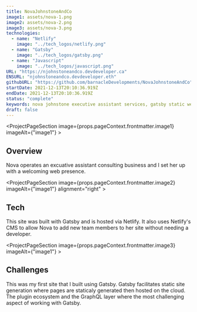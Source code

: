 ```yaml
---
title: NovaJohnstoneAndCo
image1: assets/nova-1.png
image2: assets/nova-2.png
image3: assets/nova-3.png
technologies:
  - name: "Netlify"
    image: "../tech_logos/netlify.png"
  - name: "Gatsby"
    image: "../tech_logos/gatsby.png"
  - name: "Javascript"
    image: "../tech_logos/javascript.png"
URL: "https://njohnstoneandco.devdeveloper.ca"
ENSURL: "njohnstoneandco.devdeveloper.eth"
githubURL: "https://github.com/barnacleDevelopments/NovaJohnstoneAndCo"
startDate: 2021-12-13T20:10:36.919Z
endDate: 2021-12-13T20:10:36.919Z
status: "complete"
keywords: nova johnstone executive assistant services, gatsby static website for consulting business, cloud-hosted business website with netlify, c-suite support services website, project coordination consulting, operations management website, marketing for executive assistant businesses, netlify cms for business sites, gatsby and graphql integration challenges, business website for consulting firms, scalable static site for consulting, temporary services consulting website, Devin Davis
draft: false
---
```


<ProjectPageSection image={props.pageContext.frontmatter.image1} imageAlt={"image1"} >

## Overview

Nova operates an excuative assistant consulting business and I set
her up with a welcoming web presence.
</ProjectPageSection>

<ProjectPageSection image={props.pageContext.frontmatter.image2} imageAlt={"image1"} alignment="right" >

## Tech

This site was built with Gatsby and is hosted via Netlify. It also uses Netlify's CMS to allow Nova to add new team members to her site without needing a developer.
<TechListing technologies={props.pageContext.frontmatter.technologies} />
</ProjectPageSection>

<ProjectPageSection image={props.pageContext.frontmatter.image3} imageAlt={"image1"} >

## Challenges

This was my first site that I built using Gatsby. Gatsby facilitates static site generation where pages are staticaly generated then hosted on the cloud. The plugin ecosystem and the GraphQL layer where the most challenging aspect of working with Gatsby.
</ProjectPageSection>
